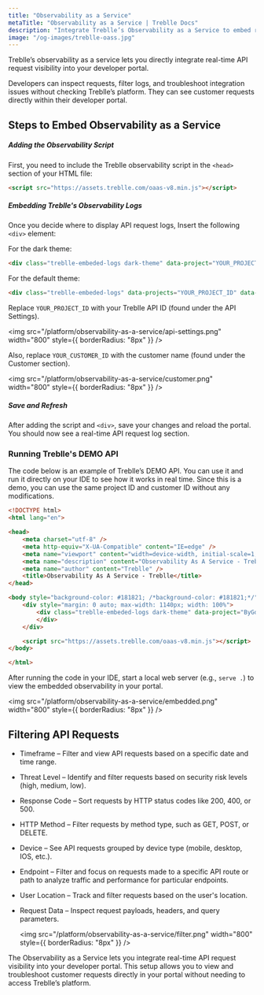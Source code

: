 ```yaml
---
title: "Observability as a Service"
metaTitle: "Observability as a Service | Treblle Docs"
description: "Integrate Treblle’s Observability as a Service to embed real-time API request logs in your developer portal. Monitor, filter, and troubleshoot API issues without leaving your platform."
image: "/og-images/treblle-oass.jpg"
---
```


Treblle’s observability as a service lets you directly integrate real-time API request visibility into your developer portal.

Developers can inspect requests, filter logs, and troubleshoot integration issues without checking Treblle’s platform. They can see customer requests directly within their developer portal.

## Steps to Embed Observability as a Service

##### Adding the Observability Script

First, you need to include the Treblle observability script in the `<head>` section of your HTML file:

```html
<script src="https://assets.treblle.com/oaas-v8.min.js"></script>
```

##### Embedding Treblle's Observability Logs

Once you decide where to display API request logs, Insert the following `<div>` element:

For the dark theme:

```html
<div class="treblle-embeded-logs dark-theme" data-project="YOUR_PROJECT_ID" data-customer="YOUR_CUSTOMER_ID">
```

For the default theme:

```html
<div class="treblle-embeded-logs" data-projects="YOUR_PROJECT_ID" data-customers="YOUR_CUSTOMER_ID"></div>
```

Replace `YOUR_PROJECT_ID` with your Treblle API ID (found under the API Settings).

  <img
    src="/platform/observability-as-a-service/api-settings.png"
    width="800"
    style={{ borderRadius: "8px" }}
  />

Also, replace `YOUR_CUSTOMER_ID` with the customer name (found under the Customer section).

  <img
    src="/platform/observability-as-a-service/customer.png"
    width="800"
    style={{ borderRadius: "8px" }}
  />


##### Save and Refresh

After adding the script and `<div>`, save your changes and reload the portal. You should now see a real-time API request log section.

### Running Treblle's DEMO API

The code below is an example of Treblle’s DEMO API. You can use it and run it directly on your IDE to see how it works in real time. Since this is a demo, you can use the same project ID and customer ID without any modifications.

```html
<!DOCTYPE html>
<html lang="en">

<head>
    <meta charset="utf-8" />
    <meta http-equiv="X-UA-Compatible" content="IE=edge" />
    <meta name="viewport" content="width=device-width, initial-scale=1, shrink-to-fit=no" />
    <meta name="description" content="Observability As A Service - Treblle" />
    <meta name="author" content="Treblle" />
    <title>Observability As A Service - Treblle</title>
</head>

<body style="background-color: #181821; /*background-color: #181821;*/">
    <div style="margin: 0 auto; max-width: 1140px; width: 100%">
        <div class="treblle-embeded-logs dark-theme" data-project="ByGdzSo2L0OI2OKu" data-customer="vedran">
        </div>
    </div>

    <script src="https://assets.treblle.com/oaas-v8.min.js"></script>
</body>

</html>
```
After running the code in your IDE, start a local web server (e.g., `serve .`) to view the embedded observability in your portal.

  <img
    src="/platform/observability-as-a-service/embedded.png"
    width="800"
    style={{ borderRadius: "8px" }}
  />

## Filtering API Requests

- Timeframe – Filter and view API requests based on a specific date and time range.
- Threat Level – Identify and filter requests based on security risk levels (high, medium, low).
- Response Code – Sort requests by HTTP status codes like 200, 400, or 500.
- HTTP Method – Filter requests by method type, such as GET, POST, or DELETE.
- Device – See API requests grouped by device type (mobile, desktop, IOS, etc.).
- Endpoint – Filter and focus on requests made to a specific API route or path to analyze traffic and performance for particular endpoints.
- User Location – Track and filter requests based on the user's location.
- Request Data – Inspect request payloads, headers, and query parameters.

  <img
    src="/platform/observability-as-a-service/filter.png"
    width="800"
    style={{ borderRadius: "8px" }}
  />

The Observability as a Service lets you integrate real-time API request visibility into your developer portal. This setup allows you to view and troubleshoot customer requests directly in your portal without needing to access Treblle’s platform.

